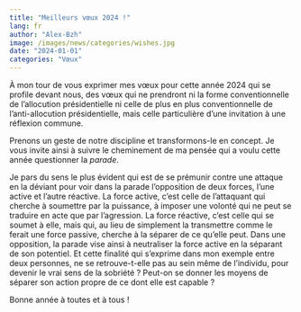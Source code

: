 ```yaml
---
title: "Meilleurs vœux 2024 !"
lang: fr
author: "Alex-Bzh"
image: /images/news/categories/wishes.jpg
date: "2024-01-01"
categories: "Vœux"
---
```


À mon tour de vous exprimer mes vœux pour cette année 2024 qui se profile devant nous, des vœux qui ne prendront ni la forme conventionnelle de l’allocution présidentielle ni celle de plus en plus conventionnelle de l’anti-allocution présidentielle, mais celle particulière d’une invitation à une réflexion commune.

Prenons un geste de notre discipline et transformons-le en concept. Je vous invite ainsi à suivre le cheminement de ma pensée qui a voulu cette année questionner la *parade*.

Je pars du sens le plus évident qui est de se prémunir contre une attaque en la déviant pour voir dans la parade l’opposition de deux forces, l’une active et l’autre réactive. La force active, c’est celle de l’attaquant qui cherche à soumettre par la puissance, à imposer une volonté qui ne peut se traduire en acte que par l’agression. La force réactive, c’est celle qui se soumet à elle, mais qui, au lieu de simplement la transmettre comme le ferait une force passive, cherche à la séparer de ce qu’elle peut. Dans une opposition, la parade vise ainsi à neutraliser la force active en la séparant de son potentiel. Et cette finalité qui s’exprime dans mon exemple entre deux personnes, ne se retrouve-t-elle pas au sein même de l’individu, pour devenir le vrai sens de la sobriété ? Peut-on se donner les moyens de séparer son action propre de ce dont elle est capable ?

Bonne année à toutes et à tous !

